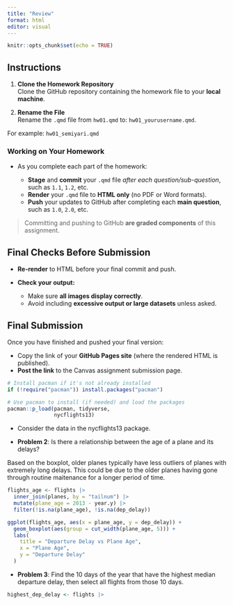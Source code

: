 ```yaml
---
title: "Review"
format: html
editor: visual
---
```


```r
knitr::opts_chunk$set(echo = TRUE)
```

## Instructions

1.  **Clone the Homework Repository**\
    Clone the GitHub repository containing the homework file to your **local machine**.

2.  **Rename the File**\
    Rename the `.qmd` file from `hw01.qmd` to: `hw01_yourusername.qmd`.\

For example: `hw01_semiyari.qmd`

### Working on Your Homework

-   As you complete each part of the homework:

    -   **Stage** and **commit** your `.qmd` file *after each question/sub-question*, such as `1.1`, `1.2`, etc.\
    -   **Render** your `.qmd` file to **HTML only** (no PDF or Word formats).\
    -   **Push** your updates to GitHub after completing each **main question**, such as `1.0`, `2.0`, etc.

> Committing and pushing to GitHub **are graded components** of this assignment.

## Final Checks Before Submission

-   **Re-render** to HTML before your final commit and push.\

-   **Check your output:**\

    -   Make sure **all images display correctly**.\
    -   Avoid including **excessive output or large datasets** unless asked.

## Final Submission

Once you have finished and pushed your final version:

-   Copy the link of your **GitHub Pages site** (where the rendered HTML is published).
-   **Post the link** to the Canvas assignment submission page.

```r
# Install pacman if it's not already installed
if (!require("pacman")) install.packages("pacman")

# Use pacman to install (if needed) and load the packages
pacman::p_load(pacman, tidyverse,
               nycflights13)
```

-   Consider the data in the nycflights13 package.

-   **Problem 2**: Is there a relationship between the age of a plane and its delays?

Based on the boxplot, older planes typically have less outliers of planes with extremely long delays. This could be due to the older planes having gone through routine maitenance for a longer period of time.

```r
flights_age <- flights |>
  inner_join(planes, by = "tailnum") |>
  mutate(plane_age = 2013 - year.y) |>
  filter(!is.na(plane_age), !is.na(dep_delay))

ggplot(flights_age, aes(x = plane_age, y = dep_delay)) +
  geom_boxplot(aes(group = cut_width(plane_age, 5))) +
  labs(
    title = "Departure Delay vs Plane Age",
    x = "Plane Age",
    y = "Departure Delay"
  )
```

-   **Problem 3**: Find the 10 days of the year that have the highest median departure delay, then select all flights from those 10 days.

```r
highest_dep_delay <- flights |>
  
```
